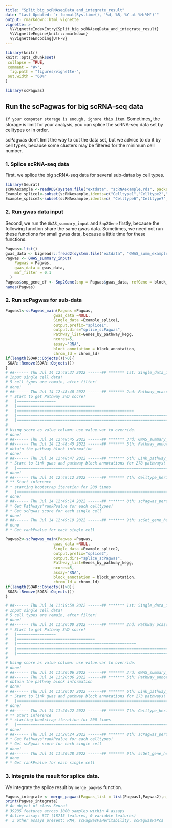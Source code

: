 ```yaml
---
title: "Split_big_scRNAseqData_and_integrate_result"
date: "Last Updated: `r format(Sys.time(), '%d, %B, %Y at %H:%M')`"
output: rmarkdown::html_vignette
vignette: >
  %\VignetteIndexEntry{Split_big_scRNAseqData_and_integrate_result}
  %\VignetteEngine{knitr::rmarkdown}
  %\VignetteEncoding{UTF-8}
---
```


```r
library(knitr)
knitr::opts_chunk$set(
 collapse = TRUE,
 comment = "#>",
  fig.path = "figures/vignette-",
 out.width = "60%"
)
```

```r
library(scPagwas)
```

## Run the scPagwas for big scRNA-seq data 
`If your computer storage is enough, ignore this item`.
Sometimes, the storage is limit for your analysis, you can splice the scRNA-seq data set by celltypes or in order. 

scPagwas don't limit the way to cut the data set, but we advice to do it by cell types, because some clusters may be filtered for the minimum cell number. 


### 1. Splice scRNA-seq data 
First, we splice the big scRNA-seq data for several sub-datas by cell types.

```r
library(Seurat)
scRNAexample <-readRDS(system.file("extdata", "scRNAexample.rds", package = "scPagwas"))
Example_splice1<-subset(scRNAexample,idents=c("Celltype1","Celltype2","Celltype3","Celltype4", "Celltype5"))
Example_splice2<-subset(scRNAexample,idents=c( "Celltype6","Celltype7","Celltype8","Celltype9","Celltype10" ))
```

### 2. Run gwas data input 

Second, we run the `GWAS_summary_input` and `Snp2Gene` firstly, because the following function share the same gwas data.
Sometimes, we need not run these functions for small gwas data, because a little time for these functions.

```r
Pagwas<-list()
gwas_data <- bigreadr::fread2(system.file("extdata", "GWAS_summ_example.txt", package = "scPagwas"))
Pagwas <- GWAS_summary_input(
    Pagwas = Pagwas,
    gwas_data = gwas_data,
    maf_filter = 0.1
  )
Pagwas$snp_gene_df <- Snp2Gene(snp = Pagwas$gwas_data, refGene = block_annotation, marg = 10000)
names(Pagwas)
```

### 2. Run scPagwas for sub-data

```r
Pagwas1<-scPagwas_main(Pagwas =Pagwas,
                     gwas_data =NULL,
                     Single_data =Example_splice1,
                     output.prefix="splice1",
                     output.dirs="splice_scPagwas",
                     Pathway_list=Genes_by_pathway_kegg,
                     ncores=5,
                     assay="RNA",
                     block_annotation = block_annotation,
                     chrom_ld = chrom_ld)
if(length(SOAR::Objects())>0){
 SOAR::Remove(SOAR::Objects()) 
}
# ##------ Thu Jul 14 12:48:37 2022 ------## ******* 1st: Single_data_input function start! ********
# Input single cell data!
# 5 cell types are remain, after filter!
# done!
# ##------ Thu Jul 14 12:48:40 2022 ------## ******* 2nd: Pathway_pcascore_run function start!! ********
# * Start to get Pathway SVD socre!
#   |=================                                                                    |  20%[1] "Celltype1"
#   |==================================                                                   |  40%[1] "Celltype2"
#   |===================================================                                  |  60%[1] "Celltype3"
#   |====================================================================                 |  80%[1] "Celltype4"
#   |=====================================================================================| 100%[1] "Celltype5"
# 
# Using score as value column: use value.var to override.
# done!
# ##------ Thu Jul 14 12:48:45 2022 ------## ******* 3rd: GWAS_summary_input function start! ********
# ##------ Thu Jul 14 12:48:45 2022 ------## ******* 5th: Pathway_annotation_input function start! ********
# obtain the pathway block information
# done!
# ##------ Thu Jul 14 12:48:47 2022 ------## ******* 6th: Link_pathway_blocks_gwas function start! ********
# * Start to link gwas and pathway block annotations for 278 pathways!
#   |=====================================================================================| 100%
# done!
# ##------ Thu Jul 14 12:49:12 2022 ------## ******* 7th: Celltype_heritability_contributions function start! ********
# ** Start inference
# * starting bootstrap iteration for 200 times
#   |=====================================================================================| 100%
# done!
# ##------ Thu Jul 14 12:49:14 2022 ------## ******* 8th: scPagwas_perform_score function start! ********
# * Get Pathways'rankPvalue for each celltypes!
# * Get scPgwas score for each single cell
# done!
# ##------ Thu Jul 14 12:49:19 2022 ------## ******* 9th: scGet_gene_heritability_correlation function start! ********
# done
# * Get rankPvalue for each single cell
```

```r
Pagwas2<-scPagwas_main(Pagwas =Pagwas,
                     gwas_data =NULL,
                     Single_data =Example_splice2,
                     output.prefix="splice2",
                     output.dirs="splice_scPagwas",
                     Pathway_list=Genes_by_pathway_kegg,
                     ncores=5,
                     assay="RNA",
                     block_annotation = block_annotation,
                     chrom_ld = chrom_ld)
if(length(SOAR::Objects())>0){
 SOAR::Remove(SOAR::Objects()) 
}

# ##------ Thu Jul 14 11:19:59 2022 ------## ******* 1st: Single_data_input function start! ********
# Input single cell data!
# 5 cell types are remain, after filter!
# done!
# ##------ Thu Jul 14 11:20:00 2022 ------## ******* 2nd: Pathway_pcascore_run function start!! ********
# * Start to get Pathway SVD socre!
#   |=================                                                                     |  20%[1] "Celltype6"
#   |==================================                                                    |  40%[1] "Celltype7"
#   |====================================================                                  |  60%[1] "Celltype8"
#   |=====================================================================                 |  80%[1] "Celltype9"
#   |======================================================================================| 100%[1] "Celltype10"
# 
# Using score as value column: use value.var to override.
# done!
# ##------ Thu Jul 14 11:20:06 2022 ------## ******* 3rd: GWAS_summary_input function start! ********
# ##------ Thu Jul 14 11:20:06 2022 ------## ******* 5th: Pathway_annotation_input function start! ********
# obtain the pathway block information
# done!
# ##------ Thu Jul 14 11:20:07 2022 ------## ******* 6th: Link_pathway_blocks_gwas function start! ********
# * Start to link gwas and pathway block annotations for 273 pathways!
#   |======================================================================================| 100%
# done!
# ##------ Thu Jul 14 11:20:22 2022 ------## ******* 7th: Celltype_heritability_contributions function start! ********
# ** Start inference
# * starting bootstrap iteration for 200 times
#   |======================================================================================| 100%
# done!
# ##------ Thu Jul 14 11:20:24 2022 ------## ******* 8th: scPagwas_perform_score function start! ********
# * Get Pathways'rankPvalue for each celltypes!
# * Get scPgwas score for each single cell
# done!
# ##------ Thu Jul 14 11:20:28 2022 ------## ******* 9th: scGet_gene_heritability_correlation function start! ********
# done
# * Get rankPvalue for each single cell
```

### 3. Integrate the result for splice data. 

We integrate the splice result by `merge_pagwas` function. 

```r
Pagwas_integrate <- merge_pagwas(Pagwas_list = list(Pagwas1,Pagwas2),n_topgenes = 1000)
print(Pagwas_integrate)
# An object of class Seurat 
# 39235 features across 1000 samples within 4 assays 
# Active assay: SCT (18715 features, 0 variable features)
#  3 other assays present: RNA, scPagwasPaHeritability, scPagwasPaPca
```
